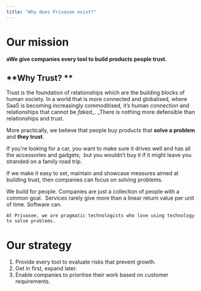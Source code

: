 ```yaml
---
title: "Why does Privasee exist?"
---
```


# Our mission

**aWe give companies every tool to build products people trust.**

## \*\*Why Trust? \*\*

Trust is the foundation of relationships which are the building blocks of human society. In a world that is more connected and globalised, where SaaS is becoming increasingly commoditised, it’s human connection and relationships that cannot be _faked_\_. \_There is nothing more defensible than relationships and trust. 

More practically, we believe that people buy products that **solve a problem** and **they trust**.

If you're looking for a car, you want to make sure it drives well and has all the accessories and gadgets;  but you wouldn’t buy it if it might leave you stranded on a family road trip.

If we make it easy to set, maintain and showcase measures aimed at building trust, then companies can focus on solving problems.

<AccordionGroup>
  <Accordion title="Why companies and not people?" icon="sparkles">
    We build for people. Companies are just a collection of people with a common goal. 
  </Accordion>
  <Accordion title="Why build tools instead of a service?" icon="sparkles">
    Services rarely give more than a linear return value per unit of time. Software can.

    At Privasee, we are pragmatic technologists who love using technology to solve problems.
  </Accordion>
</AccordionGroup>

# Our strategy

1. Provide every tool to evaluate risks that prevent growth.
2. Get in first, expand later.
3. Enable companies to prioritise their work based on customer requirements.